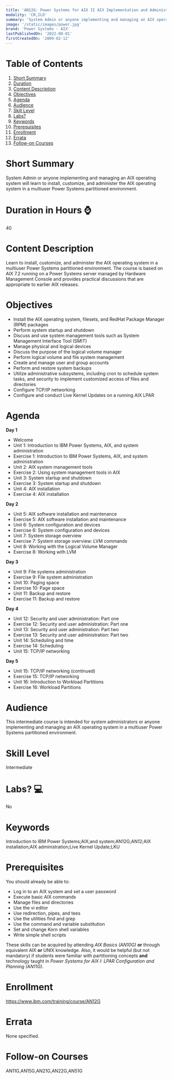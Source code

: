 ```yaml
---
title: 'AN12G: Power Systems for AIX II AIX Implementation and Administration'
modality: 'CR,ILO'
summary: 'System Admin or anyone implementing and managing an AIX operating system will learn to install, customize, and administer the AIX operating system in a multiuser Power Systems partitioned environment.'
image: '/static/images/power.jpg'
brand: 'Power Systems - AIX'
lastPublishedOn: '2022-08-01'
firstCreatedOn: '2009-02-12'
---
```

# Table of Contents
1.  [Short Summary](#short-summary)
2.  [Duration](#duration-in-hours-)
3.  [Content Description](#content-description)
4.  [Objectives](#objectives)
5.  [Agenda](#agenda)
6.  [Audience](#audience)
7.  [Skill Level](#skill-level)
8.  [Labs?](#labs-)
9.  [Keywords](#keywords)
10. [Prerequisites](#prerequisites)
11. [Enrollment](#enrollment)
12. [Errata](#errata)
13. [Follow-on Courses](#follow-on-courses)

# Short Summary
System Admin or anyone implementing and managing an AIX operating system will learn to install, customize, and administer the AIX operating system in a multiuser Power Systems partitioned environment.

# Duration in Hours ⌚
40

# Content Description
Learn to install, customize, and administer the AIX operating system in a multiuser Power Systems partitioned environment. The course is based on AIX 7.2 running on a Power Systems server managed by Hardware Management Console and provides practical discussions that are appropriate to earlier AIX releases.



# Objectives
* Install the AIX operating system, filesets, and RedHat Package Manager (RPM) packages
* Perform system startup and shutdown
* Discuss and use system management tools such as System Management Interface Tool (SMIT)
* Manage physical and logical devices
* Discuss the purpose of the logical volume manager
* Perform logical volume and file system management
* Create and manage user and group accounts
* Perform and restore system backups
* Utilize administrative subsystems, including cron to schedule system tasks, and security to implement customized access of files and directories
* Configure TCP/IP networking
* Configure and conduct Live Kernel Updates on a running AIX LPAR


# Agenda
**Day 1**

* Welcome
* Unit 1: Introduction to IBM Power Systems, AIX, and system administration
* Exercise 1: Introduction to IBM Power Systems, AIX, and system administration
* Unit 2: AIX system management tools
* Exercise 2: Using system management tools in AIX
* Unit 3: System startup and shutdown
* Exercise 3: System startup and shutdown
* Unit 4: AIX installation
* Exercise 4: AIX installation

**Day 2**

* Unit 5: AIX software installation and maintenance
* Exercise 5: AIX software installation and maintenance
* Unit 6: System configuration and devices
* Exercise 6: System configuration and devices
* Unit 7: System storage overview
* Exercise 7: System storage overview: LVM commands
* Unit 8: Working with the Logical Volume Manager
* Exercise 8: Working with LVM

**Day 3**

* Unit 9: File systems administration
* Exercise 9: File system administration
* Unit 10: Paging space
* Exercise 10: Page space
* Unit 11: Backup and restore
* Exercise 11: Backup and restore

**Day 4**

* Unit 12: Security and user administration: Part one
* Exercise 12: Security and user administration: Part one
* Unit 13: Security and user administration: Part two
* Exercise 13: Security and user administration: Part two
* Unit 14: Scheduling and time
* Exercise 14: Scheduling
* Unit 15: TCP/IP networking

**Day 5**

* Unit 15: TCP/IP networking (continued)
* Exercise 15: TCP/IP networking
* Unit 16: Introduction to Workload Partitions
* Exercise 16: Workload Partitions


# Audience
This intermediate course is intended for system administrators or anyone implementing and managing an AIX operating system in a multiuser Power Systems partitioned environment.



# Skill Level
Intermediate        

# Labs? 💻
No

# Keywords
Introduction to IBM Power Systems;AIX;and system;AN12G;AN12;AIX installation;AIX administration;Live Kernel Update;LKU

# Prerequisites
You should already be able to:

* Log in to an AIX system and set a user password
* Execute basic AIX commands
* Manage files and directories
* Use the vi editor
* Use redirection, pipes, and tees
* Use the utilities find and grep
* Use the command and variable substitution
* Set and change Korn shell variables
* Write simple shell scripts

These skills can be acquired by attending *AIX Basics (AN10G)* **or** through equivalent AIX **or** UNIX knowledge. Also, it would be helpful (but not mandatory) if students were familiar with partitioning concepts **and** technology taught in *Power Systems for AIX I: LPAR Configuration and Planning (AN11G)*.



# Enrollment
https://www.ibm.com/training/course/AN12G

# Errata
None specified.

# Follow-on Courses
AN11G,AN15G,AN21G,AN22G,AN51G

